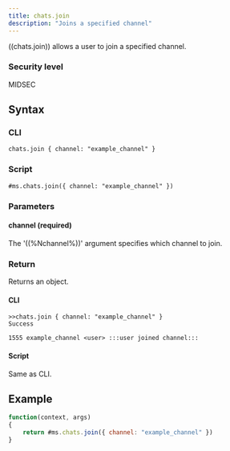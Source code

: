 ```yaml
---
title: chats.join
description: "Joins a specified channel"
---
```


((chats.join)) allows a user to join a specified channel.

### Security level

MIDSEC

## Syntax

### CLI

```
chats.join { channel: "example_channel" }
```

### Script

```
#ms.chats.join({ channel: "example_channel" })
```

### Parameters

#### channel (required)

The '((%Nchannel%))' argument specifies which channel to join.

### Return

Returns an object.

#### CLI

```
>>chats.join { channel: "example_channel" }
Success

1555 example_channel <user> :::user joined channel:::
```

#### Script

Same as CLI.

## Example

```js
function(context, args)
{
	return #ms.chats.join({ channel: "example_channel" })
}
```
